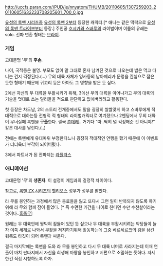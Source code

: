 http://uccfs.paran.com//PUD/je/nnyatom/THUMB/20110605/1307259203_201106051633233708205601_700_0.jpg

[[유성의 록맨 시리즈]]중 [[유성의 록맨 2]]부터 등장한 캐릭터.[* 애니는 같은 맥락으로 [[유성의 록맨 트라이브]]부터 등장.]
주인공 [[호시카와 스바루]]의 라이벌이며 이름의 유래는 solo.
전파 변환 형태는 [[브라이]].

=== 게임 ===
고대문명 '무'의 '''후손'''.

나이, 국적등은 불명. 부모도 없이 말 그대로 혼자 남겨진 것으로 나오는데 밥은 먹고 다니는 건지 걱정된다.(...) 무의 대륙 자체가 잉카등의 남아메리카 문명을 컨셉으로 잡은 듯한 형태기 때문에 귀고리 등은 아마도 그 영향을 받은 듯 싶다.

2에선 자신의 무 대륙을 부활시키기 위해, 3에선 무의 대륙을 이어나가고 무의 대륙의 기술을 멋대로 쓰는 딜러들을 적으로 판단하고 없애버리려고 활동한다.

첫 등장은 차도남, 2의 스토리 전개중에서도 말을 굉장히 쌀쌀맞게 하고 스바루에게 적대적으로 대하는등 전형적 적 형태의 라이벌캐릭터로 여겨졌으나 2엔딩에서 무의 대륙이 무너질때 록맨을 '''구출'''한다. 결국 [[츤데레]].. 거기다 "따..딱히 널 걱정해준 건 아니야!" 같은 대사를 날린다.(..)

전에는 록맨에게 유대따위 부정한다느니 굉장히 적대적인 언행을 했기 때문에 이 이벤트가 더더욱더 부각이 되어버렸다.

3에서 파트너가 된 전파체는 [[라플라스]]

=== 애니메이션 ===
고대문명 '무'의 '''생존자'''. 이 설정이 게임과의 결정적 차이이다.

참고로, [[록맨 ZX 시리즈]]의 [[헬리오스]] 성우가 성우를 맡았다.

라 무를 봉인하는 과정에서 많은 동료들을 잃고 또다시 그런 일이 반복되지 않도록 하기위해 라 무와 함께 잠이 들었다. [* 즉 수면한 기간을 나이로 친다면 수만 수천살이라는것이다..[[흠좀무]]]

원래는 무 대륙안에 짱박혀 잠들어 있던 듯 싶으나 무 대륙을 부활시키려는 악당들이 늘자 이쪽 세계로 나와서 부활을 저지하기위해 활동하는데 그중 베르세르크의 검을 삼킨 워록도 타깃이 되어 록맨과 싸운다.

결국 마지막에는 록맨을 도와 라 무를 봉인하고 다시 무 대륙 너머로 사라지는데 이때 연출이 마치 판타지에서 자신을 희생해 마왕을 봉인하고 저편으로 소멸하는 듯하다. 자세한건 직접 시청하도록 하자.
